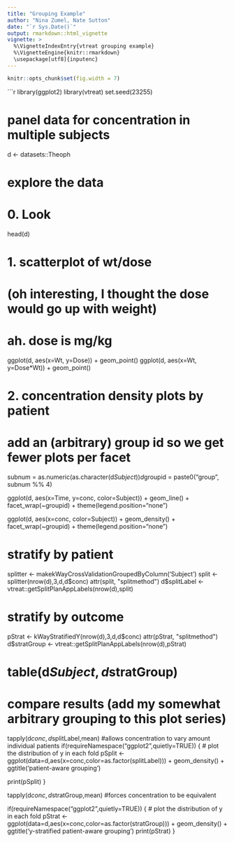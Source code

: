 ```yaml
---
title: "Grouping Example"
author: "Nina Zumel, Nate Sutton"
date: "`r Sys.Date()`"
output: rmarkdown::html_vignette
vignette: >
  %\VignetteIndexEntry{vtreat grouping example}
  %\VignetteEngine{knitr::rmarkdown}
  \usepackage[utf8]{inputenc}
---
```


```r
knitr::opts_chunk$set(fig.width = 7)
```

```r
library(ggplot2)
library(vtreat)
set.seed(23255)

# panel data for concentration in multiple subjects 
d <- datasets::Theoph

# explore the data

# 0. Look
head(d)

# 1. scatterplot of wt/dose
# (oh interesting, I thought the dose would go up with weight)
# ah. dose is mg/kg
ggplot(d, aes(x=Wt, y=Dose)) + geom_point()
ggplot(d, aes(x=Wt, y=Dose*Wt)) + geom_point()

# 2. concentration density plots by patient
# add an (arbitrary) group id so we get fewer plots per facet
subnum = as.numeric(as.character(d$Subject))
d$groupid = paste0("group", subnum %% 4)

ggplot(d, aes(x=Time, y=conc, color=Subject)) + 
  geom_line() + facet_wrap(~groupid) + theme(legend.position="none")

ggplot(d, aes(x=conc, color=Subject)) + geom_density() + 
  facet_wrap(~groupid) + theme(legend.position="none")

# stratify by patient
splitter <- makekWayCrossValidationGroupedByColumn('Subject')
split <- splitter(nrow(d),3,d,d$conc)
attr(split, "splitmethod")
d$splitLabel <- vtreat::getSplitPlanAppLabels(nrow(d),split)


# stratify by outcome
pStrat <- kWayStratifiedY(nrow(d),3,d,d$conc)
attr(pStrat, "splitmethod")
d$stratGroup <- vtreat::getSplitPlanAppLabels(nrow(d),pStrat)

# table(d$Subject,d$stratGroup)

# compare results (add my somewhat arbitrary grouping to this plot series)

tapply(d$conc,d$splitLabel,mean) #allows concentration to vary amount individual patients
if(requireNamespace("ggplot2",quietly=TRUE)) {
  # plot the distribution of y in each fold
  pSplit <- ggplot(data=d,aes(x=conc,color=as.factor(splitLabel))) + 
    geom_density() + ggtitle('patient-aware grouping')
      
  print(pSplit)
}

tapply(d$conc,d$stratGroup,mean) #forces concentration to be equivalent


if(requireNamespace("ggplot2",quietly=TRUE)) {
  # plot the distribution of y in each fold
  pStrat <- ggplot(data=d,aes(x=conc,color=as.factor(stratGroup))) + 
    geom_density() + ggtitle('y-stratified patient-aware grouping')
  print(pStrat)
}
